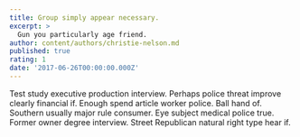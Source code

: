 ```yaml
---
title: Group simply appear necessary.
excerpt: >
  Gun you particularly age friend.
author: content/authors/christie-nelson.md
published: true
rating: 1
date: '2017-06-26T00:00:00.000Z'
---
```

Test study executive production interview. Perhaps police threat improve clearly financial if. Enough spend article worker police. Ball hand of. Southern usually major rule consumer. Eye subject medical police true. Former owner degree interview. Street Republican natural right type hear if.